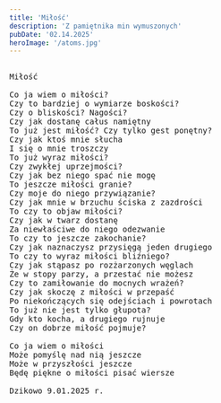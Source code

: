 ```yaml
---
title: 'Miłość'
description: 'Z pamiętnika min wymuszonych'
pubDate: '02.14.2025'
heroImage: '/atoms.jpg'
---
```

<pre>

Miłość

Co ja wiem o miłości?
Czy to bardziej o wymiarze boskości?
Czy o bliskości? Nagości?
Czy jak dostanę całus namiętny
To już jest miłość? Czy tylko gest ponętny?
Czy jak ktoś mnie słucha
I się o mnie troszczy
To już wyraz miłości?
Czy zwykłej uprzejmości?
Czy jak bez niego spać nie mogę
To jeszcze miłości granie?
Czy moje do niego przywiązanie?
Czy jak mnie w brzuchu ściska z zazdrości
To czy to objaw miłości?
Czy jak w twarz dostanę
Za niewłaściwe do niego odezwanie
To czy to jeszcze zakochanie?
Czy jak naznaczysz przysięgą jeden drugiego
To czy to wyraz miłości bliźniego?
Czy jak stąpasz po rozżarzonych węglach
Że w stopy parzy, a przestać nie możesz
Czy to zamiłowanie do mocnych wrażeń?
Czy jak skoczę z miłości w przepaść
Po niekończących się odejściach i powrotach
To już nie jest tylko głupota?
Gdy kto kocha, a drugiego rujnuje
Czy on dobrze miłość pojmuje?

Co ja wiem o miłości
Może pomyślę nad nią jeszcze
Może w przyszłości jeszcze
Będę piękne o miłości pisać wiersze 

Dzikowo 9.01.2025 r.


</pre>
